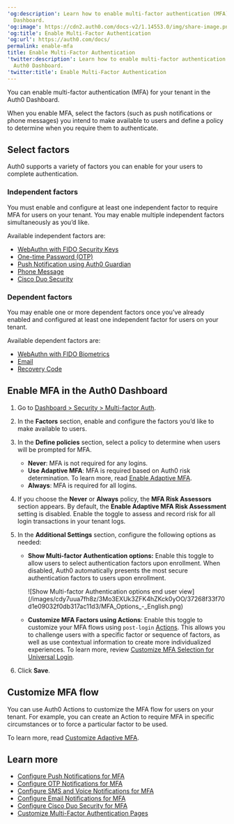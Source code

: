 ---
'og:description': Learn how to enable multi-factor authentication (MFA) in the Auth0
  Dashboard.
'og:image': https://cdn2.auth0.com/docs-v2/1.14553.0/img/share-image.png
'og:title': Enable Multi-Factor Authentication
'og:url': https://auth0.com/docs/
permalink: enable-mfa
title: Enable Multi-Factor Authentication
'twitter:description': Learn how to enable multi-factor authentication (MFA) in the
  Auth0 Dashboard.
'twitter:title': Enable Multi-Factor Authentication
---
You can enable <Tooltip tip="Multi-factor authentication (MFA): User authentication process that uses a factor in addition to username and password such as a code via SMS." cta="View Glossary" href="/docs/glossary?term=multi-factor+authentication">multi-factor authentication</Tooltip> (MFA) for your tenant in the <Tooltip tip="Multi-factor authentication (MFA): User authentication process that uses a factor in addition to username and password such as a code via SMS." cta="View Glossary" href="/docs/glossary?term=Auth0+Dashboard">Auth0 Dashboard</Tooltip>.

When you enable MFA, select the factors (such as push notifications or phone messages) you intend to make available to users and define a policy to determine when you require them to authenticate.

## Select factors

Auth0 supports a variety of factors you can enable for your users to complete authentication.

### Independent factors

You must enable and configure at least one independent factor to require MFA for users on your tenant. You may enable multiple independent factors simultaneously as you’d like.

Available independent factors are:

* [WebAuthn with FIDO Security Keys](/docs/secure/multi-factor-authentication/fido-authentication-with-webauthn/configure-webauthn-security-keys-for-mfa)
* [One-time Password (OTP)](/docs/secure/multi-factor-authentication/multi-factor-authentication-factors/configure-otp-notifications-for-mfa)
* [Push Notification using Auth0 Guardian](/docs/secure/multi-factor-authentication/multi-factor-authentication-factors/configure-push-notifications-for-mfa)
* [Phone Message](/docs/secure/multi-factor-authentication/multi-factor-authentication-factors/configure-sms-voice-notifications-mfa)
* [Cisco Duo Security](/docs/secure/multi-factor-authentication/configure-cisco-duo-for-mfa)

### Dependent factors

You may enable one or more dependent factors once you’ve already enabled and configured at least one independent factor for users on your tenant.

Available dependent factors are:

* [WebAuthn with FIDO Biometrics](/docs/secure/multi-factor-authentication/fido-authentication-with-webauthn/configure-webauthn-device-biometrics-for-mfa)
* [Email](/docs/secure/multi-factor-authentication/multi-factor-authentication-factors/configure-email-notifications-for-mfa)
* [Recovery Code](/docs/secure/multi-factor-authentication/configure-recovery-codes-for-mfa)

## Enable MFA in the Auth0 Dashboard

1. Go to [Dashboard > Security > Multi-factor Auth](https://manage.auth0.com/#/security/mfa).
2. In the **Factors** section, enable and configure the factors you’d like to make available to users.
3. In the **Define policies** section, select a policy to determine when users will be prompted for MFA.

   * **Never**: MFA is not required for any logins.
   * **Use Adaptive MFA**: MFA is required based on Auth0 risk determination. To learn more, read [Enable Adaptive MFA](/docs/secure/multi-factor-authentication/adaptive-mfa).
   * **Always**: MFA is required for all logins.
4. If you choose the **Never** or **Always** policy, the **MFA Risk Assessors** section appears. By default, the **Enable Adaptive MFA Risk Assessment** setting is disabled. Enable the toggle to assess and record risk for all login transactions in your tenant logs.
5. In the **Additional Settings** section, configure the following options as needed:

   * **Show Multi-factor Authentication options:** Enable this toggle to allow users to select authentication factors upon enrollment. When disabled, Auth0 automatically presents the most secure authentication factors to users upon enrollment.

     <Frame>![Show Multi-factor Authentication options end user view](/images/cdy7uua7fh8z/3Mo3EXUk3ZFK4hZKck0yOO/37268f33f70d1e09032f0db317ac11d3/MFA_Options_-_English.png)</Frame>
   * **Customize MFA Factors using Actions**: Enable this toggle to customize your MFA flows using `post-login` [Actions](/docs/customize/actions). This allows you to challenge users with a specific factor or sequence of factors, as well as use contextual information to create more individualized experiences. To learn more, review [Customize MFA Selection for Universal Login](/docs/secure/multi-factor-authentication/customize-mfa/customize-mfa-selection-universal-login).
6. Click **Save**.

## Customize MFA flow

You can use Auth0 Actions to customize the MFA flow for users on your tenant. For example, you can create an Action to require MFA in specific circumstances or to force a particular factor to be used.

To learn more, read [Customize Adaptive MFA](/docs/secure/multi-factor-authentication/adaptive-mfa/customize-adaptive-mfa).

## Learn more

* [Configure Push Notifications for MFA](/docs/secure/multi-factor-authentication/multi-factor-authentication-factors/configure-push-notifications-for-mfa)
* [Configure OTP Notifications for MFA](/docs/secure/multi-factor-authentication/multi-factor-authentication-factors/configure-otp-notifications-for-mfa)
* [Configure SMS and Voice Notifications for MFA](/docs/secure/multi-factor-authentication/multi-factor-authentication-factors/configure-sms-voice-notifications-mfa)
* [Configure Email Notifications for MFA](/docs/secure/multi-factor-authentication/multi-factor-authentication-factors/configure-email-notifications-for-mfa)
* [Configure Cisco Duo Security for MFA](/docs/secure/multi-factor-authentication/configure-cisco-duo-for-mfa)
* [Customize Multi-Factor Authentication Pages](/docs/secure/multi-factor-authentication/customize-mfa)